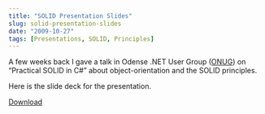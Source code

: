 ```yaml
---
title: "SOLID Presentation Slides"
slug: solid-presentation-slides
date: "2009-10-27"
tags: [Presentations, SOLID, Principles]
---
```

A few weeks back I gave a talk in Odense .NET User Group ([ONUG](http://www.onug.dk)) on “Practical SOLID in C#” about object-orientation and the SOLID principles.
  
Here is the slide deck for the presentation.
  
[Download](/files/Solid-presentation.pptx)
